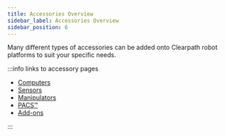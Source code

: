 ```yaml
---
title: Accessories Overview
sidebar_label: Accessories Overview
sidebar_position: 6
---
```


Many different types of accessories can be added onto Clearpath robot platforms to suit your specific needs.

:::info links to accessory pages

- [Computers](computers/computers.mdx)
- [Sensors](sensors/sensors/overview.mdx)
- [Manipulators](manipulators/manipulators.mdx)
- [PACS&trade;](pacs.mdx)
- [Add-ons](add-ons/add-ons.mdx)

:::
